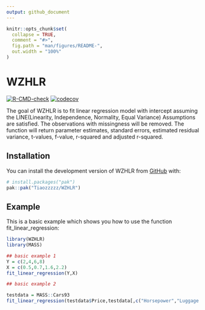 ```yaml
---
output: github_document
---
```


<!-- README.md is generated from README.Rmd. Please edit that file -->

```r
knitr::opts_chunk$set(
  collapse = TRUE,
  comment = "#>",
  fig.path = "man/figures/README-",
  out.width = "100%"
)
```

# WZHLR

<!-- badges: start -->
[![R-CMD-check](https://github.com/Tiaozzzzz/WZHLR/actions/workflows/R-CMD-check.yaml/badge.svg)](https://github.com/Tiaozzzzz/WZHLR/actions/workflows/R-CMD-check.yaml)
[![codecov](https://codecov.io/gh/Tiaozzzzz/WZHLR/branch/main/graph/badge.svg?token=TOKEN)](https://app.codecov.io/gh/Tiaozzzzz/WZHLR)
<!-- badges: end -->

The goal of WZHLR is to fit linear regression model with intercept assuming the
LINE(Linearity, Independence, Normality, Equal Variance) Assumptions are satisfied.
The observations with missingness will be removed. The function will return parameter estimates, standard errors, estimated residual variance, t-values, f-value, r-squared and adjusted r-squared.

## Installation

You can install the development version of WZHLR from [GitHub](https://github.com/) with:

``` r
# install.packages("pak")
pak::pak("Tiaozzzzz/WZHLR")
```

## Example

This is a basic example which shows you how to use the function fit_linear_regression:

```r
library(WZHLR)
library(MASS)

## basic example 1
Y = c(2,4,6,8)
X = c(0.5,0.7,1.6,2.2)
fit_linear_regression(Y,X)

## basic example 2

testdata = MASS::Cars93
fit_linear_regression(testdata$Price,testdata[,c("Horsepower","Luggage.room")])

```


